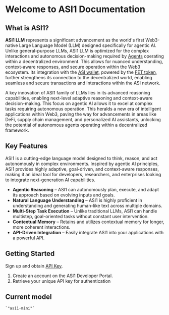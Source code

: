 # Welcome to ASI1 Documentation

## What is ASI1?

**ASI1 LLM** represents a significant advancement as the world's first Web3-native Large Language Model (LLM) designed specifically for agentic AI. Unlike general-purpose LLMs, ASI1 LLM is optimized for the complex interactions and autonomous decision-making required by [Agents](https://uagents.fetch.ai/docs/) operating within a decentralized environment. This allows for nuanced understanding, context-aware responses, and secure operation within the Web3 ecosystem. Its integration with the [ASI wallet](https://network.fetch.ai/docs/guides/asi-wallet/web-wallet/get-started), powered by the [FET token](https://network.fetch.ai/docs/introduction/native-and-erc-fet), further strengthens its connection to the decentralized world, enabling seamless and secure transactions and interactions within the ASI network.

A key innovation of ASI1 family of LLMs lies in its advanced reasoning capabilities, enabling next-level adaptive reasoning and context-aware decision-making. This focus on agentic AI allows it to excel at complex tasks requiring autonomous operation. This heralds a new era of intelligent applications within Web3, paving the way for advancements in areas like DeFi, supply chain management, and personalized AI assistants, unlocking the potential of autonomous agents operating within a decentralized framework.

## Key Features

ASI1 is a cutting-edge language model designed to think, reason, and act autonomously in complex environments. Inspired by agentic AI principles, ASI1 provides highly adaptive, goal-driven, and context-aware responses, making it an ideal tool for developers, researchers, and enterprises looking to integrate next-generation AI capabilities.

- **Agentic Reasoning** – ASI1 can autonomously plan, execute, and adapt its approach based on evolving inputs and goals.
- **Natural Language Understanding** – ASI1 is highly proficient in understanding and generating human-like text across multiple domains. 
- **Multi-Step Task Execution** – Unlike traditional LLMs, ASI1 can handle multistep, goal-oriented tasks without constant user intervention. 
- **Contextual Memory** – Retains and utilizes contextual memory for longer, more coherent interactions. 
- **API-Driven Integration** – Easily integrate ASI1 into your applications with a powerful API.

## Getting Started

Sign up and obtain [API Key](/docs/core/api-key).

1. Create an account on the ASI1 Developer Portal.
2. Retrieve your unique API key for authentication

## Current model

    `"asi1-mini"`

